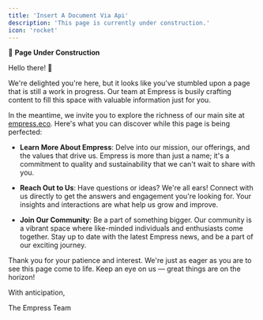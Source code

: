 ```yaml
---
title: 'Insert A Document Via Api'
description: 'This page is currently under construction.'
icon: 'rocket'
---
```


🚀 **Page Under Construction**

Hello there! 👋

We're delighted you're here, but it looks like you've stumbled upon a page that is still a work in progress. Our team at Empress is busily crafting content to fill this space with valuable information just for you.

In the meantime, we invite you to explore the richness of our main site at [empress.eco](https://www.empress.eco). Here's what you can discover while this page is being perfected:

- **Learn More About Empress**: Delve into our mission, our offerings, and the values that drive us. Empress is more than just a name; it's a commitment to quality and sustainability that we can't wait to share with you.

- **Reach Out to Us**: Have questions or ideas? We're all ears! Connect with us directly to get the answers and engagement you're looking for. Your insights and interactions are what help us grow and improve.

- **Join Our Community**: Be a part of something bigger. Our community is a vibrant space where like-minded individuals and enthusiasts come together. Stay up to date with the latest Empress news, and be a part of our exciting journey.

Thank you for your patience and interest. We're just as eager as you are to see this page come to life. Keep an eye on us — great things are on the horizon!

With anticipation,

The Empress Team
